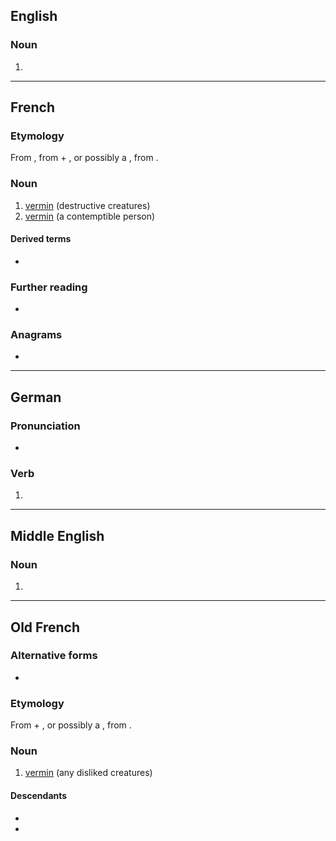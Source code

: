 ==English==

===Noun===
{{head|en|noun}}

# {{obsolete form of|en|vermin}}

----

==French==

===Etymology===
From {{inh|fr|fro|vermine}}, from {{m|fro|verm}} + {{m|fr|-ine}}, or possibly a {{inh|fr|VL.|*verminum}}, from {{inh|fr|la|vermis||worm}}.

===Noun===
{{fr-noun|f|-}}

# [[vermin]] (destructive creatures)
# [[vermin]] (a contemptible person)

====Derived terms====
* {{l|fr|vermineux}}

===Further reading===
* {{R:TLFi}}

===Anagrams===
* {{l|fr|Minerve}}

----

==German==

===Pronunciation===
* {{audio|de|De-vermine.ogg|Audio}}

===Verb===
{{head|de|verb form}}

# {{verb form of|de|verminen||1|s|pres|;|1//3|s|sub|I|;|s|imp}}

----

==Middle English==

===Noun===
{{head|enm|noun}}

# {{alt form|enm|vermin}}

----

==Old French==

===Alternative forms===
* {{alter|fro|vermin}}

===Etymology===
From {{m|fro|verm}} + {{m|fro|-ine}}, or possibly a {{inh|fro|VL.|*verminum}}, from {{inh|fro|la|vermis||worm}}.

===Noun===
{{fro-noun|f}}

# [[vermin]] (any disliked creatures)

====Descendants====
* {{desc|fr|vermine}}
* {{desctree|enm|vermin|bor=1}}